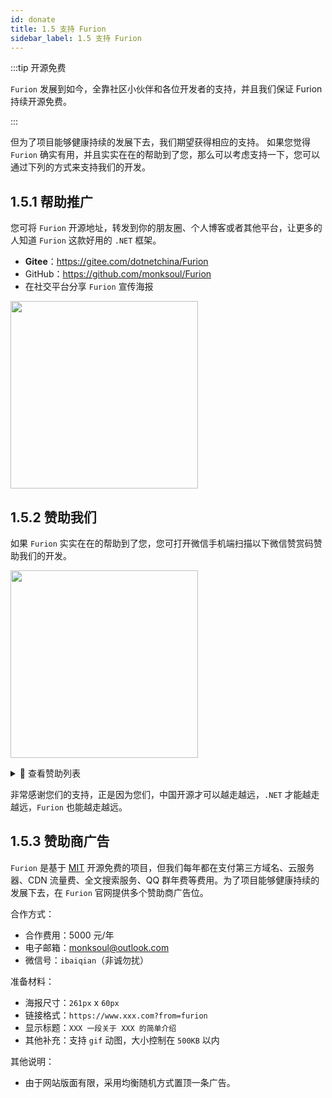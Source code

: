 ```yaml
---
id: donate
title: 1.5 支持 Furion
sidebar_label: 1.5 支持 Furion
---
```



:::tip 开源免费

`Furion` 发展到如今，全靠社区小伙伴和各位开发者的支持，并且我们保证 Furion 持续开源免费。

:::

但为了项目能够健康持续的发展下去，我们期望获得相应的支持。 如果您觉得 `Furion` 确实有用，并且实实在在的帮助到了您，那么可以考虑支持一下，您可以通过下列的方式来支持我们的开发。

## 1.5.1 帮助推广

您可将 `Furion` 开源地址，转发到你的朋友圈、个人博客或者其他平台，让更多的人知道 `Furion` 这款好用的 `.NET` 框架。

- **Gitee**：https://gitee.com/dotnetchina/Furion
- GitHub：https://github.com/monksoul/Furion
- 在社交平台分享 `Furion` 宣传海报

<p>
  <img src={useBaseUrl("img/Furion_Share.png")} width="300" />
</p>

## 1.5.2 赞助我们

如果 `Furion` 实实在在的帮助到了您，您可打开微信手机端扫描以下微信赞赏码赞助我们的开发。

<p>
  <img src={useBaseUrl("img/support.png")} width="300" />
</p>

<details>
  <summary>💖 查看赞助列表</summary>
  <div>

注：排序按赞助顺序书写

| 赞助人昵称                     | 赞助金额（元）        | 附语                                                |
| ------------------------------ | --------------------- | --------------------------------------------------- |
| 🤴 爱吃油麦菜                  | **100**               | 感谢您的开源项目！                                  |
| 👳‍♂️ 麦壳饼                      | **200**               | 感谢您的开源项目！                                  |
| 👨 Sun                         | **100**               | 感谢您的开源项目！                                  |
| 👶 d617617                     | **20**                | 感谢您的开源项目！                                  |
| 👦 Diqiguoji008                | **16.66**             | 见贤思齐                                            |
| 👲 nodyang                     | **100**               | 感谢您的开源项目！                                  |
| 👳‍♀️ mictxd                      | **100**               | 吹过的牛都实现。                                    |
| 🧓 欧流全                      | **10**                | 希望将来超越 Spring                                 |
| 👨‍⚕️ lionkon                     | **10**                | ...看了框架感觉拿来学习是很不错的...                |
| 😤 好人！                      | **10**                | Nice 的小僧，我们的 dotnetchina 马上火起来了        |
| 😮 木木 Woody                  | **10**                | 感谢您的开源项目！                                  |
| 😚 Joker Hou                   | **QQ 超级会员一个月** |                                                     |
| 🤠 ccdfz                       | **QQ 专属红包 199**   |                                                     |
| 🌝 天夫李总                    | **支付宝 6666**       | Furion 非常有意思，持续关注                         |
| 😝 六尘子                      | **微信红包 199**      | 公司已经使用，小小敬意                              |
| 🤠 ccdfz                       | **QQ 专属红包 200**   | 赞助一根内存条                                      |
| 🤑 邓亮灯                      | **28.88**             | 感谢您的开源项目！                                  |
| 😬 天道酬勤                    | **微信二维码 188**    | 小小心意                                            |
| 🥰 却月居士                    | **QQ 专属红包 100**   | 恭喜发财                                            |
| 🤩 鲁旭                        | **100**               | 感谢您的开源项目！                                  |
| 😬 散客行                      | **微信二维码 666**    | 终于找到一个不错的框架                              |
| 😌 本心                        | **100**               | 项目功能很强大                                      |
| 🙆‍♂️ 毕业生                      | **100**               | 请你喝杯咖啡                                        |
| 🦹‍♀️ 猪鼻子                      | **微信二维码 668**    | 好                                                  |
| 🧟‍♂️ 明年·今日                   | **200**               | 使用的框架里最爽的，最理想的！加油                  |
| 👨‍🎓 过去的过去                  | **50**                | 感谢您的开源项目！                                  |
| 👨‍🔧 万里兮                      | **100**               | 新公司的第一个项目从 Furion 开始                    |
| 👴 Muphalem                    | **20**                | 很热心很亲切的开发者，加油！                        |
| 💂‍♂️ 吃锅巴的码农                | **微信二维码 500**    | 就冲你的文档写得好！                                |
| 🤴 三重罗生门                  | **微信红包 200**      | 下次烤鱼你请！                                      |
| 🤵 李涛                        | **10**                | 加油，我们看到了 dotnet 美好的明天 :)               |
| 😂 !@#$%^&                     | **QQ 专属红包 100**   | 刚接触 furion，文档真棒                             |
| 😵 李斌                        | **20**                | 看到一个不错的框架，学习学习，感谢作者的无私奉献    |
| 😞 逞强                        | **QQ 专属红包 20**    | 恭喜发财                                            |
| 🤒 顾锦松                      | **QQ 专属红包 200**   | 期待文档完成时候                                    |
| 🧟‍♀️ 哈哈                        | **微信赞赏码 1000**   | 点赞作者！                                          |
| 🍍 Z                           | **微信赞赏码 100**    | 恭喜孩子诞生，谢谢大佬                              |
| 🍲 海涛                        | **50**                | 恭喜                                                |
| 😣 h                           | **微信赞赏码 100**    | qq82683656                                          |
| 👱‍♀️ 冷大大                      | **微信赞赏码 100**    | 加快文档和教学补充哦，另外需要钉钉群，平常不用 QQ   |
| 👜 腾坤                        | **微信赞赏码 10**     | 感谢您的开源项目，QQ:565728589                      |
| 🚆 文耶耶                      | **微信赞赏码 10**     | 很棒                                                |
| 🎟 Cynthiax                     | **微信转账 5000**     | 一路看着过来，小小心意                              |
| 🥴 一花一世界                  | **微信赞赏码 10**     | 感谢开源，感谢持续更新                              |
| 🥪 。                          | **微信赞赏码 2**      | 感谢                                                |
| 🎄                             | **微信赞赏码 20**     | 感谢你的开源项目                                    |
| 🍖 班卓                        | **微信赞赏码 9.9**    | 新年快乐                                            |
| 🥖 雨天裸奔的猫                | **微信赞赏码 10**     | 加油！好东西，期待更多新特性                        |
| 🍖 班卓                        | **微信赞赏码 9.9**    | 加个鸡腿                                            |
| 🍘 Egota Tiya                  | **微信赞赏码 6.66**   | 真的不错，准备使用这个框架                          |
| 🤩 李氏天下                    | **微信赞赏码 200**    | 坚持下去                                            |
| 🎗 Trube                        | **微信赞赏码 200**    | 感恩                                                |
| 🧦 不长胡子的毛                | **微信赞赏码 100**    | Fur                                                 |
| 👓 醉酒码农                    | **微信赞赏码 1000**   | 单次只能赞助 200，捐赠 5 次，支持 Furion            |
| 😢 XIUXIN                      | **微信赞赏码 20**     | 谢大佬，春天里的第一杯奶茶                          |
| 👩‍🦳 吴鹏                        | **微信赞赏码 100**    | 感谢这么好的框架和文档                              |
| 🧔 Symmmee                     | **QQ 专属红包 20**    | 太牛了                                              |
| 🤴 隐居~~~                     | **QQ 专属红包 100**   | 支持一下吧                                          |
| 👵 饭粥                        | **微信赞赏码 66**     | 6666666666                                          |
| 🎭 Free                        | **微信赞赏码 20**     | 感谢开源。比较敬业的架构师，支持一下                |
| 👑 时不待我                    | **微信赞赏码 50**     | 请你喝咖啡                                          |
| 😋 Eway5                       | **微信赞赏码 99**     | 找 abp 搜到 Furion 的，没想到国内有这么优秀的贡献者 |
| 🍛 吃瓜青蛙                    | **微信赞赏码 100**    | 加油，点赞                                          |
| 👩‍🎤 陈启表                      | **微信赞赏码 100**    | 敬佩开源，希望能成为未来.NET 项目框架之星！！       |
| 👨‍🔧 sunshuaize                  | **100**               | 感谢您的开源项目！                                  |
| 🚍 淘小涛                      | **10**                | 略尽绵薄之力，加油~大家                             |
| 🍖 常松                        | **微信赞赏码 100**    | 开源不易，感谢您的开源                              |
| 🍙 种一抹馨香                  | **微信赞赏码 50**     | 每次犯低级错误问你，都很耐心解答                    |
| 😐 Ray                         | **微信赞赏码 8.88**   | ray@wwads.cn 求合作                                 |
| 😁 王歆                        | **微信赞赏码 10**     | 略表心意，希望你的教程早些出来                      |
| 🧶 Mark                        | **微信赞赏码 166**    |                                                     |
| 🎡 顾龙飞                      | **10**                | 感谢你的开源项目                                    |
| 🎏 石头                        | **微信赞赏码 20**     | 加油，给力                                          |
| 😣 慢慢                        | **微信赞赏码 100**    | 学习学习，挺好的架构                                |
| 🎊 Minhoz                      | **微信赞赏码 8**      | Furion 必火，大势所趋                               |
| 🏹 瓯印软件                    | **88.88**             | 感谢你的开源项目                                    |
| 🤩 独、特                      | **10**                | 希望越来越好                                        |
| 🧵                             | **微信赞赏码 20**     |                                                     |
| 👸 李孟良                      | **微信赞赏码 100**    | 支持开源，感谢付出                                  |
| 🥰 易旭锋                      | **微信赞赏码 50**     |                                                     |
| 😆 liupan                      | **微信赞赏码 200**    |                                                     |
| 😏 君临天下                    | **微信赞赏码 20**     |                                                     |
| 🎉 海绵                        | **微信赞赏码 100**    | 大佬加油                                            |
| 🎊 好名字                      | **微信赞赏码 10**     | 希望尽快使用上 Furion 全家桶                        |
| 🤗 A.LO                        | **微信赞赏码 100**    | wash 3rd foot only                                  |
| 🤣 朱鹏程                      | **微信赞赏码 50**     | 午夜小精灵                                          |
| 😉 空问                        | **微信赞赏码 50**     | 加油，感谢！                                        |
| 😃 某人                        | **微信赞赏码 50**     | 大佬，喝阔落                                        |
| 😃 june                        | **微信赞赏码 10**     | june-WHQ                                            |
| 😃 A.Mr 厘米                   | **微信赞赏码 101**    | 加油！                                              |
| 😃 大漠胡杨                    | **微信赞赏码 50**     | 再接再厉                                            |
| 😃 Anybody                     | **微信赞赏码 1000**   | 坚持下去                                            |
| 😃 听风                        | **微信赞赏码 200**    |                                                     |
| 🌝 dZhang Davil                | **支付宝 10000**      | great project.                                      |
| 🌝 aifie                       | **50**                | YYDS，佩服，感谢您的开源项目！                      |
| 🌝 🎄++                        | **微信赞赏码 10**     | 正在学习中，大佬加油！                              |
| 🌝 无服务                      | **微信赞赏码 20**     | 感谢你的开源项目                                    |
| 🌝 铭                          | **微信赞赏码 10**     |                                                     |
| 🌝 生旦净末丑                  | **微信赞赏码 200**    | 加油，666                                           |
| 🌝 Mog                         | **微信赞赏码 50**     | 挺好用的                                            |
| 🌝 其实 °                      | **微信赞赏码 20**     | 事件总线太好用了                                    |
| 🌝 SU                          | **微信赞赏码 10**     | 功能强度大，持续关注                                |
| 🌝                             | **微信赞赏码 100**    | 项目挺好！                                          |
| 🌝 M                           | **微信赞赏码 10**     | 希望国货崛起                                        |
| 🌝 EE                          | **微信赞赏码 20**     | 感谢那么棒的项目                                    |
| 🌝 陈春胜                      | **微信赞赏码 20**     | 浪里星辰                                            |
| 🌝 whd                         | **微信赞赏码 200**    | 支持                                                |
| 🌝 Dong                        | **微信赞赏码 20**     | 感谢开源，聊表心意！                                |
| 🌝 琳琅水月                    | **微信赞赏码 100**    | 非常棒。省时省力。持续关注！                        |
| 🌝 种花家村长                  | **微信赞赏码 20**     | 希望事件总线优化一下性能                            |
| 🌝 刘强                        | **微信赞赏码 200**    | 感谢开源！期待更好的未来！                          |
| 🌝 刘强                        | **微信转账 1000**     | 请兄弟们吃顿饭                                      |
| 🌝 芝麻芯                      | **微信赞赏码 100**    | 初学者，感谢让我们能专注于业务                      |
| 🌝 june                        | **微信赞赏码 10**     | june-WHQ                                            |
| 🌝 jamie                       | **微信赞赏码 10**     | 感谢无私奉献，收获满满                              |
| 🌝 君子兰                      | **微信赞赏码 20**     | NET 开发者加油~                                     |
| 🌝 王雾                        | **微信赞赏码 20**     | 希望 Furion 越来越好                                |
| 🌝 李孟良                      | **微信赞赏码 100**    | Furion 越来越好 赞                                  |
| 🌝 黄                          | **微信赞赏码 100**    | 感谢你的开源项目                                    |
| 🌝 HOMING_HNLY                 | **微信赞赏码 10**     | 感谢开源，敬佩持之以恒的更新！                      |
| 🌝 Xukaige                     | **微信赞赏码 5**      | 钱虽少，一片心意，加油                              |
| 🌝 快乐的小帅哥                | **微信赞赏码 20**     | 支持一下，基础功能不错，节省开发时间                |
| 🌝 TR                          | **微信赞赏码 10**     | 很赞，小小的支持一下开源上项目！                    |
| 🚍 wangshiqiao125              | **10**                | 感谢您的开源项目！                                  |
| 🚍 Xukaige                     | **微信赞赏码 5**      | 钱虽少，一片心意，加油。                            |
| 🚍 Coder_Army                  | **50**                | 感谢您的开源项目！和尚辛苦啦                        |
| 🚍 fujin                       | **微信赞赏码 166.66** | 感谢开源。                                          |
| 🚍 木三科技-软件开发           | **微信赞赏码 66.66**  | Furion 很强大，公司已开始使用，感谢开源。           |
| 🚍 dd                          | **微信赞赏码 50**     | 感谢您的开源项目!                                   |
| 🚍 chenYuAn                    | **微信赞赏码 10**     | 感谢您的开源项目！                                  |
| 🚍 keni                        | **微信赞赏码 20**     | 很棒，要是有纯英文版的更容易推广                    |
| 🚍 Talk is cheap               | **微信赞赏码 30**     | 感谢大佬无私奉献，文档细致全面，乃我辈典范          |
| 🚍 李涛                        | **微信赞赏码 20**     | 感谢您的开源项目，一直在使用                        |
| 🚍 七色**^\_^**                | **微信赞赏码 100**    | 坚持下去，我是你的铁杆粉丝                          |
| 🚍 鱼                          | **微信赞赏码 50**     | 桂电鱼                                              |
| 🚍 文林                        | **50**                | 感谢您的开源项目                                    |
| 🚍 AndyLi                      | **微信赞赏码 100**    | 让.NET 开发更简单，更通用，更流行。                 |
| 🚍 未来                        | **微信赞赏码 20**     | 从 20 年开始用到现在，感谢付出                      |
| 🚍 许云                        | **微信赞赏码 100**    | 我还没有开始用，不管行不行，先赞助一下。            |
| 🚍 王韩广                      | **100**               | 感谢您的开源项目，若有官方群请私信我，谢谢！        |
| 🚍 辉                          | **微信赞赏码 50**     | 感谢                                                |
| 🚍 with you                    | **微信赞赏码 20**     | 感谢!                                               |
| 🚍 蒋状先生                    | **微信赞赏码 99**     |                                                     |
| 🚍 江左梅郎-工作在浏览器上的人 | **微信赞赏码 10**     | 谢谢，公司做项目里用到了这个框架                    |

  </div>
</details>

非常感谢您们的支持，正是因为您们，中国开源才可以越走越远，`.NET` 才能越走越远，`Furion` 也能越走越远。

## 1.5.3 赞助商广告

`Furion` 是基于 [MIT](https://gitee.com/dotnetchina/Furion/blob/v4/LICENSE.zh-CN) 开源免费的项目，但我们每年都在支付第三方域名、云服务器、CDN 流量费、全文搜索服务、QQ 群年费等费用。为了项目能够健康持续的发展下去，在 `Furion` 官网提供多个赞助商广告位。

合作方式：

- 合作费用：5000 元/年
- 电子邮箱：<a href="mailto:monksoul@outlook.com" title="monksoul@outlook.com">monksoul@outlook.com</a>
- 微信号：`ibaiqian`（非诚勿扰）

准备材料：

- 海报尺寸：`261px` x `60px`
- 链接格式：`https://www.xxx.com?from=furion`
- 显示标题：`XXX 一段关于 XXX 的简单介绍`
- 其他补充：支持 `gif` 动图，大小控制在 `500KB` 以内

其他说明：

- 由于网站版面有限，采用均衡随机方式置顶一条广告。
